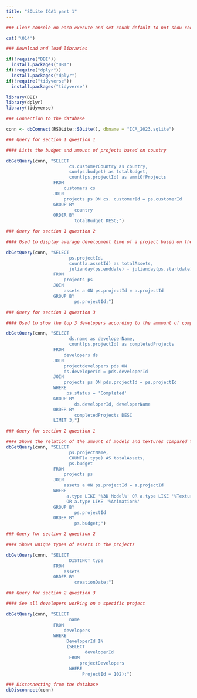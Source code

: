 ```yaml
---
title: "SQLite ICA1 part 1"
---
```


```r
### Clear console on each execute and set chunk default to not show code

cat('\014')

### Download and load libraries

if(!require("DBI"))
  install.packages("DBI")
if(!require("dplyr"))
  install.packages("dplyr")
if(!require("tidyverse"))
  install.packages("tidyverse")

library(DBI)
library(dplyr)
library(tidyverse)
```

```r
### Connection to the database

conn <- dbConnect(RSQLite::SQLite(), dbname = "ICA_2023.sqlite")
```

```r
### Query for section 1 question 1

#### Lists the budget and amount of projects based on country

dbGetQuery(conn, "SELECT 
                        cs.customerCountry as country, 
                        sum(ps.budget) as totalBudget,
                        count(ps.projectId) as ammtOfProjects 
                  FROM 
                      customers cs 
                  JOIN 
                      projects ps ON cs. customerId = ps.customerId 
                  GROUP BY 
                          country 
                  ORDER BY 
                          totalBudget DESC;")
```

```r
### Query for section 1 question 2

#### Used to display average development time of a project based on the number of assets used

dbGetQuery(conn, "SELECT 
                        ps.projectId,
                        count(a.assetId) as totalAssets,
                        julianday(ps.enddate) - julianday(ps.startdate)                             as avgDevTime
                  FROM  
                      projects ps
                  JOIN
                      assets a ON ps.projectId = a.projectId
                  GROUP BY
                          ps.projectId;")
```

```r
### Query for section 1 question 3

#### Used to show the top 3 developers according to the ammount of completed projects 

dbGetQuery(conn, "SELECT
                        ds.name as developerName,
                        count(ps.projectId) as completedProjects
                  FROM
                      developers ds
                  JOIN
                      projectdevelopers pds ON 
                      ds.developerId = pds.developerId
                  JOIN
                      projects ps ON pds.projectId = ps.projectId
                  WHERE
                       ps.status = 'Completed'
                  GROUP BY
                          ds.developerId, developerName
                  ORDER BY
                          completedProjects DESC
                  LIMIT 3;")
```

```r
### Query for section 2 question 1

#### Shows the relation of the amount of models and textures compared to budget
dbGetQuery(conn, "SELECT
                        ps.projectName,
                        COUNT(a.type) AS totalAssets,
                        ps.budget
                  FROM
                      projects ps
                  JOIN
                      assets a ON ps.projectId = a.projectId
                  WHERE 
                       a.type LIKE '%3D Model%' OR a.type LIKE '%Texture%'
                       OR a.type LIKE '%Animation%'
                  GROUP BY
                          ps.projectId
                  ORDER BY 
                          ps.budget;")
```

```r
### Query for section 2 question 2

#### Shows unique types of assets in the projects

dbGetQuery(conn, "SELECT
                        DISTINCT type
                  FROM
                      assets
                  ORDER BY 
                          creationDate;")
```

```r
### Query for section 2 question 3

#### See all developers working on a specific project

dbGetQuery(conn, "SELECT
                        name
                  FROM
                      developers
                  WHERE
                       DeveloperId IN 
                       (SELECT
                              developerId
                        FROM
                            projectDevelopers
                        WHERE
                             ProjectId = 102);")
```

```r
### Disconnecting from the database
dbDisconnect(conn)
```
